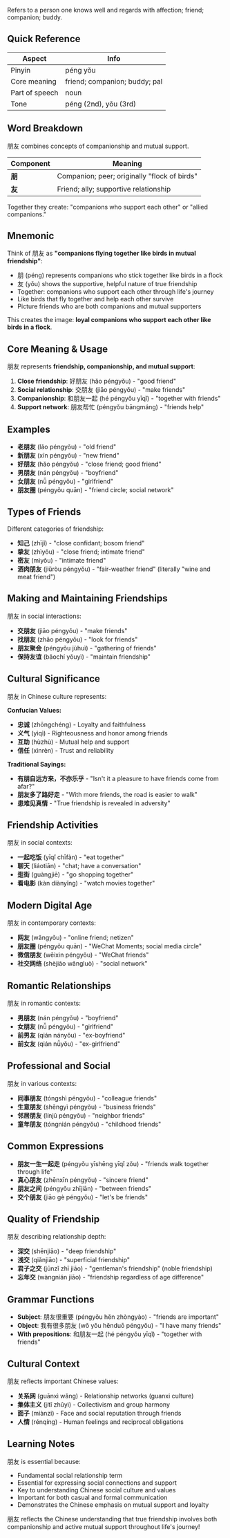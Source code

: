 Refers to a person one knows well and regards with affection; friend; companion; buddy.

## Quick Reference

| Aspect         | Info                              |
| -------------- | --------------------------------- |
| Pinyin         | péng yǒu                          |
| Core meaning   | friend; companion; buddy; pal     |
| Part of speech | noun                              |
| Tone           | péng (2nd), yǒu (3rd)             |

## Word Breakdown

朋友 combines concepts of companionship and mutual support.

| Component | Meaning                                          |
| --------- | ------------------------------------------------ |
| **朋**    | Companion; peer; originally "flock of birds"    |
| **友**    | Friend; ally; supportive relationship           |

Together they create: "companions who support each other" or "allied companions."

## Mnemonic

Think of 朋友 as **"companions flying together like birds in mutual friendship"**:

- 朋 (péng) represents companions who stick together like birds in a flock
- 友 (yǒu) shows the supportive, helpful nature of true friendship
- Together: companions who support each other through life's journey
- Like birds that fly together and help each other survive
- Picture friends who are both companions and mutual supporters

This creates the image: **loyal companions who support each other like birds in a flock**.

## Core Meaning & Usage

朋友 represents **friendship, companionship, and mutual support**:

1. **Close friendship**: 好朋友 (hǎo péngyǒu) - "good friend"
2. **Social relationship**: 交朋友 (jiāo péngyǒu) - "make friends"
3. **Companionship**: 和朋友一起 (hé péngyǒu yīqǐ) - "together with friends"
4. **Support network**: 朋友帮忙 (péngyǒu bāngmáng) - "friends help"

## Examples

- **老朋友** (lǎo péngyǒu) - "old friend"
- **新朋友** (xīn péngyǒu) - "new friend"
- **好朋友** (hǎo péngyǒu) - "close friend; good friend"
- **男朋友** (nán péngyǒu) - "boyfriend"
- **女朋友** (nǚ péngyǒu) - "girlfriend"
- **朋友圈** (péngyǒu quān) - "friend circle; social network"

## Types of Friends

Different categories of friendship:

- **知己** (zhījǐ) - "close confidant; bosom friend"
- **挚友** (zhìyǒu) - "close friend; intimate friend"
- **密友** (mìyǒu) - "intimate friend"
- **酒肉朋友** (jiǔròu péngyǒu) - "fair-weather friend" (literally "wine and meat friend")

## Making and Maintaining Friendships

朋友 in social interactions:

- **交朋友** (jiāo péngyǒu) - "make friends"
- **找朋友** (zhǎo péngyǒu) - "look for friends"
- **朋友聚会** (péngyǒu jùhuì) - "gathering of friends"
- **保持友谊** (bǎochí yǒuyì) - "maintain friendship"

## Cultural Significance

朋友 in Chinese culture represents:

**Confucian Values:**
- **忠诚** (zhōngchéng) - Loyalty and faithfulness
- **义气** (yìqì) - Righteousness and honor among friends
- **互助** (hùzhù) - Mutual help and support
- **信任** (xìnrèn) - Trust and reliability

**Traditional Sayings:**
- **有朋自远方来，不亦乐乎** - "Isn't it a pleasure to have friends come from afar?"
- **朋友多了路好走** - "With more friends, the road is easier to walk"
- **患难见真情** - "True friendship is revealed in adversity"

## Friendship Activities

朋友 in social contexts:

- **一起吃饭** (yīqǐ chīfàn) - "eat together"
- **聊天** (liáotiān) - "chat; have a conversation"
- **逛街** (guàngjiē) - "go shopping together"
- **看电影** (kàn diànyǐng) - "watch movies together"

## Modern Digital Age

朋友 in contemporary contexts:

- **网友** (wǎngyǒu) - "online friend; netizen"
- **朋友圈** (péngyǒu quān) - "WeChat Moments; social media circle"
- **微信朋友** (wēixìn péngyǒu) - "WeChat friends"
- **社交网络** (shèjiāo wǎngluò) - "social network"

## Romantic Relationships

朋友 in romantic contexts:

- **男朋友** (nán péngyǒu) - "boyfriend"
- **女朋友** (nǚ péngyǒu) - "girlfriend"
- **前男友** (qián nányǒu) - "ex-boyfriend"
- **前女友** (qián nǚyǒu) - "ex-girlfriend"

## Professional and Social

朋友 in various contexts:

- **同事朋友** (tóngshì péngyǒu) - "colleague friends"
- **生意朋友** (shēngyì péngyǒu) - "business friends"
- **邻居朋友** (línjū péngyǒu) - "neighbor friends"
- **童年朋友** (tóngnián péngyǒu) - "childhood friends"

## Common Expressions

- **朋友一生一起走** (péngyǒu yīshēng yīqǐ zǒu) - "friends walk together through life"
- **真心朋友** (zhēnxīn péngyǒu) - "sincere friend"
- **朋友之间** (péngyǒu zhījiān) - "between friends"
- **交个朋友** (jiāo gè péngyǒu) - "let's be friends"

## Quality of Friendship

朋友 describing relationship depth:

- **深交** (shēnjiāo) - "deep friendship"
- **浅交** (qiǎnjiāo) - "superficial friendship"
- **君子之交** (jūnzǐ zhī jiāo) - "gentleman's friendship" (noble friendship)
- **忘年交** (wàngnián jiāo) - "friendship regardless of age difference"

## Grammar Functions

- **Subject**: 朋友很重要 (péngyǒu hěn zhòngyào) - "friends are important"
- **Object**: 我有很多朋友 (wǒ yǒu hěnduō péngyǒu) - "I have many friends"
- **With prepositions**: 和朋友一起 (hé péngyǒu yīqǐ) - "together with friends"

## Cultural Context

朋友 reflects important Chinese values:

- **关系网** (guānxì wǎng) - Relationship networks (guanxi culture)
- **集体主义** (jítǐ zhǔyì) - Collectivism and group harmony
- **面子** (miànzi) - Face and social reputation through friends
- **人情** (rénqíng) - Human feelings and reciprocal obligations

## Learning Notes

朋友 is essential because:

- Fundamental social relationship term
- Essential for expressing social connections and support
- Key to understanding Chinese social culture and values
- Important for both casual and formal communication
- Demonstrates the Chinese emphasis on mutual support and loyalty

朋友 reflects the Chinese understanding that true friendship involves both companionship and active mutual support throughout life's journey!
